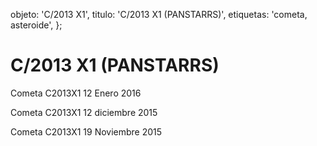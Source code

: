 
  objeto: 'C/2013 X1',
  titulo: 'C/2013 X1 (PANSTARRS)',
  etiquetas: 'cometa, asteroide',
};

# C/2013 X1 (PANSTARRS)

<Imagen
  src="objeto/c2013-x1_20160112_4_c2013x1_20160112_i88.jpg"
  fecha="20160112"
/>

Cometa C2013X1 12 Enero 2016

<Imagen
  src="objeto/c2013-x1_20151212_3_2013x1_20151212_i88.jpg"
  fecha="20151212"
/>

<Imagen
  src="objeto/c2013-x1_20151212_2_2013x1rgb_20151212_i88.jpg"
  fecha="20151212"
/>

Cometa C2013X1 12 diciembre 2015

<Imagen
  src="objeto/c2013-x1_20151119_1_2013x1_20151119_i88.jpg"
  fecha="20151119"
/>

Cometa C2013X1 19 Noviembre 2015